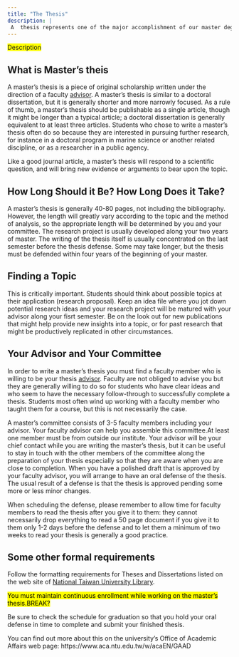 ```yaml
---
title: "The Thesis"
description: |
 A  thesis represents one of the major accomplishment of our master degree
---
```


<span style="background-color: #FFFF00">Description</span>

## What is Master's theis

A master’s thesis is a piece of original scholarship written under the direction of a faculty [advisor](http://www.oc.ntu.edu.tw/oceng/?page_id=24). A master’s thesis is similar to a doctoral dissertation, but it is generally shorter and more narrowly focused. As a rule of thumb, a master’s thesis should be publishable as a single article, though it might be longer than a typical article; a doctoral dissertation is generally equivalent to at least three articles. Students who chose to write a master’s  thesis often do so because they are interested in pursuing further research, for instance in a doctoral program in marine science or another related discipline, or as a researcher in a public agency.

Like a good journal article, a master’s thesis will respond to a scientific question, and will bring new evidence or arguments to bear upon the topic. 


## How Long Should it Be? How Long Does it Take? 

A master’s thesis is generally 40-80 pages, not including the bibliography. However, the length will greatly vary according to the topic and the method of analysis, so the appropriate length will be determined by you and your committee. The research project is usually developed along your two years of master. The writing of the thesis  itself is usually concentrated on the last semester before the thesis defense. Some may take longer, but the thesis must be defended within four years of the beginning of your master.

## Finding a Topic

This is critically important. Students should think about possible topics at their application (research proposal). Keep an idea file where you jot
down potential research ideas and your research project will be matured with your advisor along your fisrt semester.  Be on the look out for new publications that might help provide new insights into a topic, or for past research that might be productively replicated in other circumstances. 

## Your Advisor and Your Committee 

In order to write a master’s thesis you must find a faculty member who is willing to be your thesis [advisor](http://www.oc.ntu.edu.tw/oceng/?page_id=24). Faculty are not obliged to advise you but they are generally willing to do so for students who have clear ideas and who seem to have the necessary follow-through to successfully complete a thesis. Students most often wind up working with a faculty member who taught them for a course, but this is not necessarily the case. 

A master’s committee consists of 3-5 faculty members including your advisor. Your faculty advisor can help you assemble this committee.At least one member must be from outside our institute. Your advisor will be your chief contact while you are writing the master’s thesis, but it can be useful to stay in touch with the other members of the committee along the preparation of your thesis especially so that they are aware when you are close to completion. When you have a polished draft that is approved by your faculty advisor, you will arrange to have an oral defense of the thesis. The usual result of a defense is that the thesis is approved pending some more or less minor changes. 

When scheduling the defense, please remember to allow time for faculty members to read the thesis after you give it to them: they cannot necessarily drop everything to read a 50 page document if you give it to them only 1-2 days before the defense and to let them a minimum of two weeks to read your thesis is generally a good practice.

## Some other formal requirements

Follow the formatting requirements for Theses and Dissertations listed on the web site of [National Taiwan University Library](https://www.lib.ntu.edu.tw/en/node/1788). 

<mark>You must maintain continuous enrollment while working on the master’s thesis.BREAK?</mark>

Be sure to check the schedule for graduation so that you hold your oral defense in time to complete and submit your finished thesis.

You can find out more about this on the university's Office of Academic Affairs web page:
https://www.aca.ntu.edu.tw/w/acaEN/GAAD
